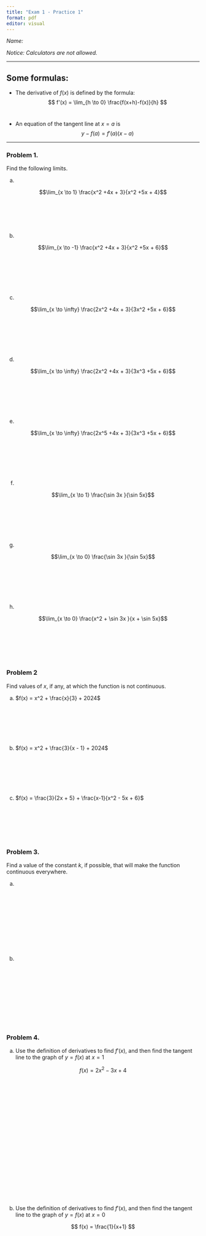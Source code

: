 ```yaml
---
title: "Exam 1 - Practice 1"
format: pdf
editor: visual
---
```


*Name:*

*Notice: Calculators are not allowed. *

---

## Some formulas:

- The derivative of $f(x)$ is defined by the formula:
$$
f'(x) = \lim_{h \to 0} \frac{f(x+h)-f(x)}{h}
$$
\


- An equation of the tangent line at $x = a$ is
$$
y - f(a) = f'(a)(x-a)
$$

---
### Problem 1.

Find the following limits.

a.  

$$\lim_{x \to 1} \frac{x^2 +4x + 3}{x^2 +5x + 4}$$

\
\
\
\

b.  

$$\lim_{x \to -1} \frac{x^2 +4x + 3}{x^2 +5x + 6}$$

\
\
\
\
\


c.  

$$\lim_{x \to \infty} \frac{2x^2 +4x + 3}{3x^2 +5x + 6}$$

\
\
\
\
\


d.  

$$\lim_{x \to \infty} \frac{2x^2 +4x + 3}{3x^3 +5x + 6}$$

\
\
\
\
\


e.  

$$\lim_{x \to \infty} \frac{2x^5 +4x + 3}{3x^3 +5x + 6}$$

\
\
\
\
\


f.  

$$\lim_{x \to 1} \frac{\sin 3x }{\sin 5x}$$

\
\
\
\
\


g.  

$$\lim_{x \to 0} \frac{\sin 3x }{\sin 5x}$$

\
\
\
\
\


h.  

$$\lim_{x \to 0} \frac{x^2 + \sin 3x }{x + \sin 5x}$$

\
\
\
\
\


### Problem 2

Find values of $x$, if any, at which the function is not continuous.

a.  $f(x) = x^2 + \frac{x}{3} + 2024$

\
\
\
\
\


b.  $f(x) = x^2 + \frac{3}{x - 1} + 2024$

\
\
\
\
\


c.  $f(x) = \frac{3}{2x + 5} + \frac{x-1}{x^2 - 5x + 6}$

\
\
\
\
\


### Problem 3.

Find a value of the constant $k$, if possible, that will make the function continuous everywhere.

a.  

    \begin{align*}
    f(x) =
     \left\{\begin{array}{lr}
       x-2, & x \le 2 \\
       kx^2 + k, & x > 2  
    \end{array}\right.
    \end{align*}

\
\
\
\

\
\
\
\

b.  

    \begin{align*}
    f(x) =
     \left\{\begin{array}{lr}
       x^2 + x + 4, & x \le 0 \\
      - 9x + k^2, & x > 0
    \end{array}\right.
    \end{align*}

\
\
\
\

\
\
\
\

### Problem 4.

a.  Use the definition of derivatives to find $f'(x)$, and then find the tangent line to the graph of $y = f(x)$ at $x = 1$

$$
f(x) = 2x^2 -3x +4
$$

\
\
\
\

\
\
\
\

\
\
\
\

\
\
\
\

b.  Use the definition of derivatives to find $f'(x)$, and then find the tangent line to the graph of $y = f(x)$ at $x = 0$

$$
f(x) = \frac{1}{x+1}
$$

